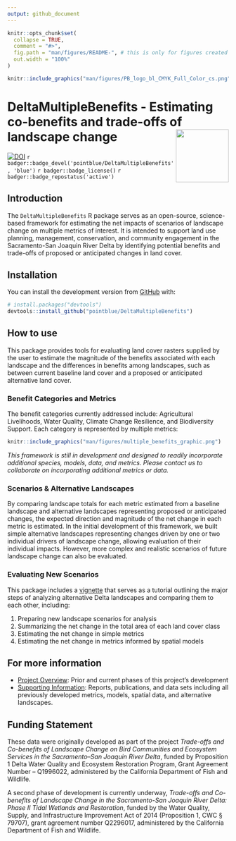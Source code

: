 ```yaml
---
output: github_document
---
```


<!-- README.md is generated from README.Rmd. Please edit that file -->

```r
knitr::opts_chunk$set(
  collapse = TRUE,
  comment = "#>",
  fig.path = "man/figures/README-", # this is only for figures created by code in this Rmd
  out.width = "100%"
)
```

```r
knitr::include_graphics("man/figures/PB_logo_bl_CMYK_Full_Color_cs.png")
```

# DeltaMultipleBenefits - Estimating co-benefits and trade-offs of landscape change <img src="man/figures/logo.png" align="right" width="120"/>

<!-- badges: start -->

[![DOI](https://zenodo.org/badge/380353580.svg)](https://zenodo.org/badge/latestdoi/380353580) `r badger::badge_devel('pointblue/DeltaMultipleBenefits', 'blue')` `r badger::badge_license()` `r badger::badge_repostatus('active')`

<!-- badges: end -->

## Introduction

The `DeltaMultipleBenefits` R package serves as an open-source, science-based framework for estimating the net impacts of scenarios of landscape change on multiple metrics of interest. It is intended to support land use planning, management, conservation, and community engagement in the Sacramento-San Joaquin River Delta by identifying potential benefits and trade-offs of proposed or anticipated changes in land cover.

## Installation

````{=html}
<!--You can install the released version of DeltaMultipleBenefits from [CRAN](https://CRAN.R-project.org) with:

``` r
install.packages("DeltaMultipleBenefits")
```

And the development version from [GitHub](https://github.com/) with:-->
````

You can install the development version from [GitHub](https://github.com/) with:

``` r
# install.packages("devtools")
devtools::install_github("pointblue/DeltaMultipleBenefits")
```

## How to use

This package provides tools for evaluating land cover rasters supplied by the user to estimate the magnitude of the benefits associated with each landscape and the differences in benefits among landscapes, such as between current baseline land cover and a proposed or anticipated alternative land cover.

### Benefit Categories and Metrics

The benefit categories currently addressed include: Agricultural Livelihoods, Water Quality, Climate Change Resilience, and Biodiversity Support. Each category is represented by multiple metrics:

```r
knitr::include_graphics("man/figures/multiple_benefits_graphic.png")
```

*This framework is still in development and designed to readily incorporate additional species, models, data, and metrics. Please contact us to collaborate on incorporating additional metrics or data.*

### Scenarios & Alternative Landscapes

By comparing landscape totals for each metric estimated from a baseline landscape and alternative landscapes representing proposed or anticipated changes, the expected direction and magnitude of the net change in each metric is estimated. In the initial development of this framework, we built simple alternative landscapes representing changes driven by one or two individual drivers of landscape change, allowing evaluation of their individual impacts. However, more complex and realistic scenarios of future landscape change can also be evaluated.

### Evaluating New Scenarios

This package includes a [vignette](articles/DeltaMultipleBenefits.html) that serves as a tutorial outlining the major steps of analyzing alternative Delta landscapes and comparing them to each other, including:

1.  Preparing new landscape scenarios for analysis
2.  Summarizing the net change in the total area of each land cover class
3.  Estimating the net change in simple metrics
4.  Estimating the net change in metrics informed by spatial models

## For more information

-   [Project Overview](articles/overview.html): Prior and current phases of this project's development
-   [Supporting Information](articles/supporting_information.html): Reports, publications, and data sets including all previously developed metrics, models, spatial data, and alternative landscapes.

## Funding Statement

These data were originally developed as part of the project *Trade-offs and Co-benefits of Landscape Change on Bird Communities and Ecosystem Services in the Sacramento–San Joaquin River Delta*, funded by Proposition 1 Delta Water Quality and Ecosystem Restoration Program, Grant Agreement Number – Q1996022, administered by the California Department of Fish and Wildlife.

A second phase of development is currently underway, *Trade-offs and Co-benefits of Landscape Change in the Sacramento-San Joaquin River Delta: Phase II Tidal Wetlands and Restoration*, funded by the Water Quality, Supply, and Infrastructure Improvement Act of 2014 (Proposition 1, CWC § 79707), grant agreement number Q2296017, administered by the California Department of Fish and Wildlife.
